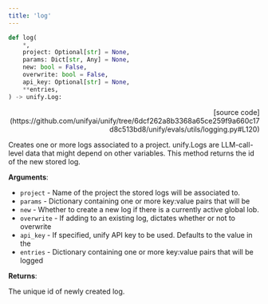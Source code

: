 ```yaml
---
title: 'log'
---
```


```python
def log(
    *,
    project: Optional[str] = None,
    params: Dict[str, Any] = None,
    new: bool = False,
    overwrite: bool = False,
    api_key: Optional[str] = None,
    **entries,
) -> unify.Log:
```

<p align="right">[source code](https://github.com/unifyai/unify/tree/6dcf262a8b3368a65ce259f9a660c17d8c513bd8/unify/evals/utils/logging.py#L120)</p>

Creates one or more logs associated to a project. unify.Logs are LLM-call-level data
that might depend on other variables. This method returns the id of the new
stored log.

**Arguments**:

- `project` - Name of the project the stored logs will be associated to.
- `params` - Dictionary containing one or more key:value pairs that will be
- `new` - Whether to create a new log if there is a currently active global lob.
- `overwrite` - If adding to an existing log, dictates whether or not to overwrite
- `api_key` - If specified, unify API key to be used. Defaults to the value in the
- `entries` - Dictionary containing one or more key:value pairs that will be logged



**Returns**:

The unique id of newly created log.